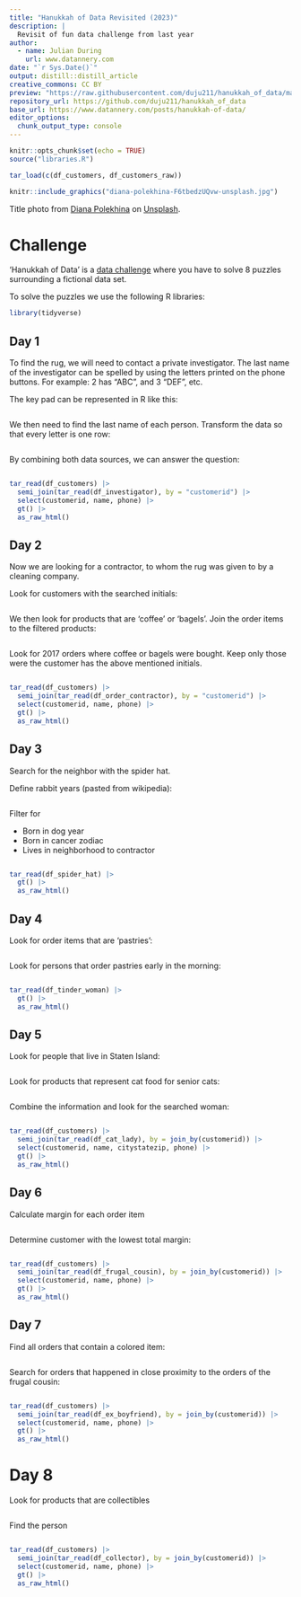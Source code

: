 ```yaml
---
title: "Hanukkah of Data Revisited (2023)"
description: |
  Revisit of fun data challenge from last year
author:
  - name: Julian During 
    url: www.datannery.com
date: "`r Sys.Date()`"
output: distill::distill_article
creative_commons: CC BY
preview: "https://raw.githubusercontent.com/duju211/hanukkah_of_data/master/diana-polekhina-F6tbedzUQvw-unsplash.jpg"
repository_url: https://github.com/duju211/hanukkah_of_data
base_url: https://www.datannery.com/posts/hanukkah-of-data/
editor_options: 
  chunk_output_type: console
---
```


```r
knitr::opts_chunk$set(echo = TRUE)
source("libraries.R")

tar_load(c(df_customers, df_customers_raw))
```

```r
knitr::include_graphics("diana-polekhina-F6tbedzUQvw-unsplash.jpg")
```

Title photo from <a href="https://unsplash.com/de/@diana_pole?utm_content=creditCopyText&utm_medium=referral&utm_source=unsplash">Diana Polekhina</a> on <a href="https://unsplash.com/de/fotos/rote-und-silberne-handwerkzeuge-F6tbedzUQvw?utm_content=creditCopyText&utm_medium=referral&utm_source=unsplash">Unsplash</a>.

# Challenge

'Hanukkah of Data' is a [data challenge](https://hanukkah.bluebird.sh/about/)
where you have to solve 8 puzzles surrounding a fictional data set.

To solve the puzzles we use the following R libraries:

```r
library(tidyverse)
```

## Day 1

To find the rug, we will need to contact a private investigator.
The last name of the investigator can be spelled by using the letters printed
on the phone buttons. For example: 2 has “ABC”, and 3 “DEF”, etc.

The key pad can be represented in R like this:

```r
```

We then need to find the last name of each person. Transform the data so that
every letter is one row:

```r
```

By combining both data sources, we can answer the question:

```r
```

```r
tar_read(df_customers) |>
  semi_join(tar_read(df_investigator), by = "customerid") |>
  select(customerid, name, phone) |>
  gt() |>
  as_raw_html()
```

## Day 2

Now we are looking for a contractor, to whom the rug was given to by a
cleaning company.

Look for customers with the searched initials:

```r
```

We then look for products that are 'coffee' or 'bagels'.
Join the order items to the filtered products:

```r
```

Look for 2017 orders where coffee or bagels were bought.
Keep only those were the customer has the above mentioned initials.

```r
```

```r
tar_read(df_customers) |>
  semi_join(tar_read(df_order_contractor), by = "customerid") |>
  select(customerid, name, phone) |>
  gt() |>
  as_raw_html()
```

## Day 3

Search for the neighbor with the spider hat.

Define rabbit years (pasted from wikipedia):

```r
```

Filter for

* Born in dog year
* Born in cancer zodiac
* Lives in neighborhood to contractor

```r
```

```r
tar_read(df_spider_hat) |>
  gt() |>
  as_raw_html()
```

## Day 4

Look for order items that are 'pastries':

```r
```

Look for persons that order pastries early in the morning:

```r
```

```r
tar_read(df_tinder_woman) |>
  gt() |>
  as_raw_html()
```


## Day 5

Look for people that live in Staten Island:

```r
```

Look for products that represent cat food for senior cats:

```r
```

Combine the information and look for the searched woman:

```r
```

```r
tar_read(df_customers) |>
  semi_join(tar_read(df_cat_lady), by = join_by(customerid)) |>
  select(customerid, name, citystatezip, phone) |>
  gt() |>
  as_raw_html()
```

## Day 6

Calculate margin for each order item

```r
```

Determine customer with the lowest total margin:

```r
```

```r
tar_read(df_customers) |>
  semi_join(tar_read(df_frugal_cousin), by = join_by(customerid)) |>
  select(customerid, name, phone) |>
  gt() |>
  as_raw_html()
```


## Day 7

Find all orders that contain a colored item:

```r
```

Search for orders that happened in close proximity to the orders of the
frugal cousin:

```r
```

```r
tar_read(df_customers) |>
  semi_join(tar_read(df_ex_boyfriend), by = join_by(customerid)) |>
  select(customerid, name, phone) |>
  gt() |>
  as_raw_html()
```

# Day 8

Look for products that are collectibles

```r
```

Find the person

```r
```

```r
tar_read(df_customers) |>
  semi_join(tar_read(df_collector), by = join_by(customerid)) |>
  select(customerid, name, phone) |>
  gt() |>
  as_raw_html()
```

